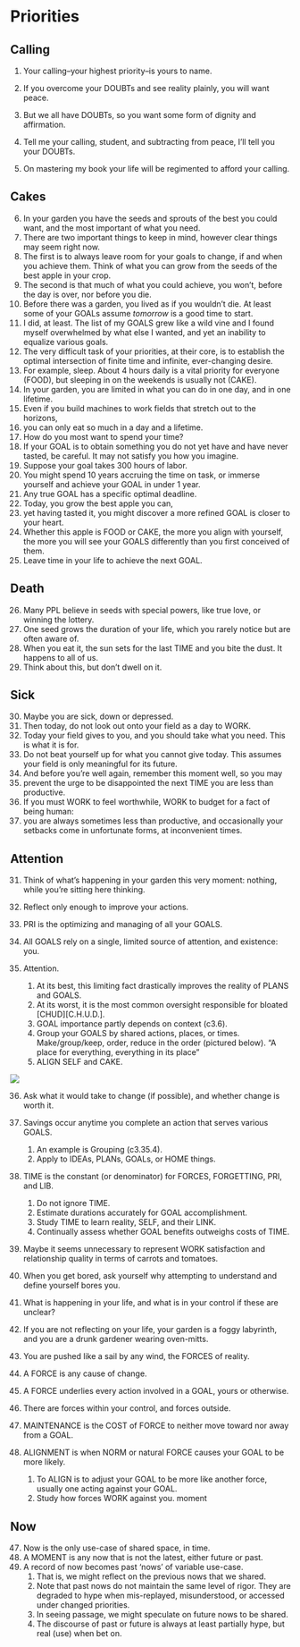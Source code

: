 
# Priorities

## Calling

1.	Your calling--your highest priority--is yours to name.
2.	If you overcome your DOUBTs and see reality plainly, you will want peace.  
3.	But we all have DOUBTs, so you want some form of dignity and affirmation.  
  
4.	Tell me your calling, student, and subtracting from peace, I'll tell you your DOUBTs.  
  
5.	On mastering my book your life will be regimented to afford your calling.

## Cakes  

6. In your garden you have the seeds and sprouts of the best you could want, and the most important of what you need.
7. There are two important things to keep in mind, however clear things may seem right now.  
8.	The first is to always leave room for your goals to change, if and when you achieve them.  Think of what you can grow from the seeds of the best apple in your crop.
9.	The second is that much of what you could achieve, you won't, before the day is over, nor before you die. 
10. Before there was a garden, you lived as if you wouldn't die. At least some of your GOALs assume *tomorrow* is a good time to start.  
11.	I did, at least. The list of my GOALS grew like a wild vine and I found myself 
overwhelmed by what else I wanted, and yet an inability to equalize various 
goals. 
12.	The very difficult task of your priorities, at their core, is to establish the optimal intersection of finite time and infinite, ever-changing desire. 
13. For example, sleep. About 4 hours daily is a vital priority for everyone (FOOD), but sleeping in on the weekends is usually not (CAKE). 
14.	In your garden, you are limited in what you can do in one day, and in one lifetime. 
15.	Even if you build machines to work fields that stretch out to the horizons, 
16.	you can only eat so much in a day and a lifetime.
17.	How do you most want to spend your time?
18.	If your GOAL is to obtain something you do not yet have and have never 
tasted, be careful. It may not satisfy you how you imagine.
19.	Suppose your goal takes 300 hours of labor.
20.	You might spend 10 years accruing the time on task, or immerse yourself 
and achieve your GOAL in under 1 year.
21.	Any true GOAL has a specific optimal deadline.
22.	Today, you grow the best apple you can,
23.	yet having tasted it, you might discover a more refined GOAL is closer to 
your heart.
24.	Whether this apple is FOOD or CAKE, the more you align with yourself, the 
more you will see your GOALS differently than you first conceived of them.
25.	Leave time in your life to achieve the next GOAL.

## Death

26.	Many PPL believe in seeds with special powers, like true love, or winning the 
lottery. 
27.	One seed grows the duration of your life, which you rarely notice but are often 
aware of. 
28.	When you eat it, the sun sets for the last TIME and you bite the dust. It happens 
to all of us.
29.	Think about this, but don't dwell on it. 

## Sick

30.	Maybe you are sick, down or depressed.
31.	Then today, do not look out onto your field as a day to WORK. 
32.	Today your field gives to you, and you should take what you need. This is what it 
is for. 
33.	Do not beat yourself up for what you cannot give today. This assumes your field 
is only meaningful for its future. 
34.	And before you're well again, remember this moment well, so you may 
35.	prevent the urge to be disappointed the next TIME you are less than productive. 
36.	If you must WORK to feel worthwhile, WORK to budget for a fact of being 
human: 
37.	you are always sometimes less than productive, and occasionally your setbacks 
come in unfortunate forms, at inconvenient times.

## Attention  
31.	Think of what's happening in your garden this very moment: nothing, while 
you're sitting here thinking. 
32.	Reflect only enough to improve your actions.

33.	PRI is the optimizing and managing of all your GOALS.
34.	All GOALS rely on a single, limited source of attention, and existence: you.
35.	Attention.
    1.	At its best, this limiting fact drastically improves the reality of PLANS and GOALS. 
    2.	At its worst, it is the most common oversight responsible for bloated [CHUD][C.H.U.D.]. 
    3.	GOAL importance partly depends on context (c3.6).
    4.	Group your GOALS by shared actions, places, or times. Make/group/keep, 
order, reduce in the order (pictured below). "A place for everything, 
everything in its place"
    5.	ALIGN SELF and CAKE.  
 
    
![](G:/Dropbox/theory/website/figs/group.png)

36.	Ask what it would take to change (if possible), and whether change is worth it.
37.	Savings occur anytime you complete an action that serves various GOALS.
    1.	An example is Grouping (c3.35.4).  
    2.	Apply to IDEAs, PLANs, GOALs, or HOME things.
38.	TIME is the constant (or denominator) for FORCES, FORGETTING, PRI, and LIB. 
    1.	Do not ignore TIME. 
    2.	Estimate durations accurately for GOAL accomplishment.
    3.	Study TIME to learn reality, SELF, and their LINK.
    4.	Continually assess whether GOAL benefits outweighs costs of TIME.

39.	Maybe it seems unnecessary to represent WORK satisfaction and relationship 
quality in terms of carrots and tomatoes.
40.	When you get bored, ask yourself why attempting to understand and define yourself bores you. 
41.	What is happening in your life, and what is in your control if these are unclear? 
42.	If you are not reflecting on your life, your garden is a foggy labyrinth, and you are a drunk gardener wearing oven-mitts.

43. You are pushed like a sail by any wind, the FORCES of reality.

44.	A FORCE is any cause of change. 
   1.	A FORCE underlies every action involved in a GOAL, yours or otherwise.
   2.	There are forces within your control, and forces outside.
45.	MAINTENANCE is the COST of FORCE to neither move toward nor 
away from a GOAL. 
46.	ALIGNMENT is when NORM or natural FORCE causes your GOAL to be more likely.
    1.	To ALIGN is to adjust your GOAL to be more like another force, usually one acting against your GOAL. 
    2.	Study how forces WORK against you. 
moment

## Now 
47. Now is the only use-case of shared space, in time.
48. A MOMENT is any now that is not the latest, either future or past.
49. A record of now becomes past 'nows' of variable use-case.
    1. That is, we might reflect on the previous nows that we shared. 
    2. Note that past nows do not maintain the same level of rigor. They are degraded to hype when mis-replayed, misunderstood, or accessed under changed priorities.
    3. In seeing passage, we might speculate on future nows to be shared.
    4. The discourse of past or future is always at least partially hype, but real (use) when bet on.

